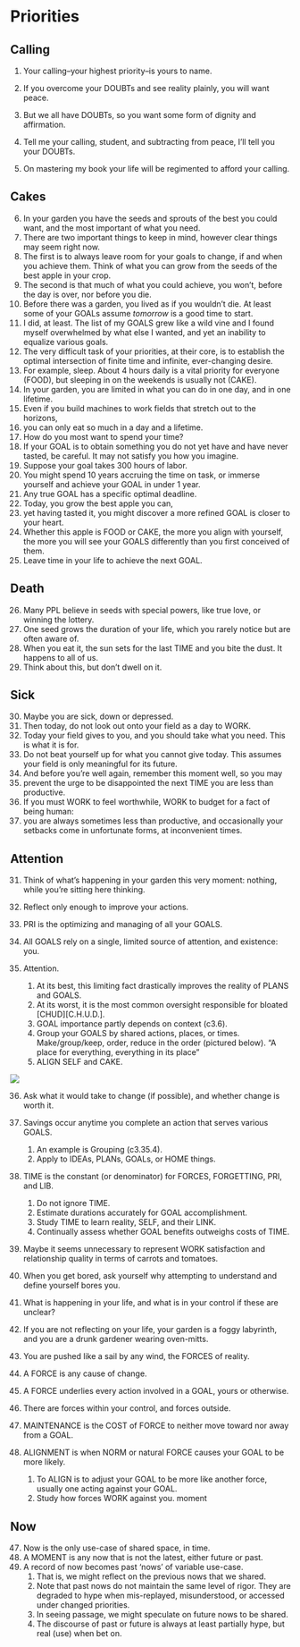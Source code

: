 
# Priorities

## Calling

1.	Your calling--your highest priority--is yours to name.
2.	If you overcome your DOUBTs and see reality plainly, you will want peace.  
3.	But we all have DOUBTs, so you want some form of dignity and affirmation.  
  
4.	Tell me your calling, student, and subtracting from peace, I'll tell you your DOUBTs.  
  
5.	On mastering my book your life will be regimented to afford your calling.

## Cakes  

6. In your garden you have the seeds and sprouts of the best you could want, and the most important of what you need.
7. There are two important things to keep in mind, however clear things may seem right now.  
8.	The first is to always leave room for your goals to change, if and when you achieve them.  Think of what you can grow from the seeds of the best apple in your crop.
9.	The second is that much of what you could achieve, you won't, before the day is over, nor before you die. 
10. Before there was a garden, you lived as if you wouldn't die. At least some of your GOALs assume *tomorrow* is a good time to start.  
11.	I did, at least. The list of my GOALS grew like a wild vine and I found myself 
overwhelmed by what else I wanted, and yet an inability to equalize various 
goals. 
12.	The very difficult task of your priorities, at their core, is to establish the optimal intersection of finite time and infinite, ever-changing desire. 
13. For example, sleep. About 4 hours daily is a vital priority for everyone (FOOD), but sleeping in on the weekends is usually not (CAKE). 
14.	In your garden, you are limited in what you can do in one day, and in one lifetime. 
15.	Even if you build machines to work fields that stretch out to the horizons, 
16.	you can only eat so much in a day and a lifetime.
17.	How do you most want to spend your time?
18.	If your GOAL is to obtain something you do not yet have and have never 
tasted, be careful. It may not satisfy you how you imagine.
19.	Suppose your goal takes 300 hours of labor.
20.	You might spend 10 years accruing the time on task, or immerse yourself 
and achieve your GOAL in under 1 year.
21.	Any true GOAL has a specific optimal deadline.
22.	Today, you grow the best apple you can,
23.	yet having tasted it, you might discover a more refined GOAL is closer to 
your heart.
24.	Whether this apple is FOOD or CAKE, the more you align with yourself, the 
more you will see your GOALS differently than you first conceived of them.
25.	Leave time in your life to achieve the next GOAL.

## Death

26.	Many PPL believe in seeds with special powers, like true love, or winning the 
lottery. 
27.	One seed grows the duration of your life, which you rarely notice but are often 
aware of. 
28.	When you eat it, the sun sets for the last TIME and you bite the dust. It happens 
to all of us.
29.	Think about this, but don't dwell on it. 

## Sick

30.	Maybe you are sick, down or depressed.
31.	Then today, do not look out onto your field as a day to WORK. 
32.	Today your field gives to you, and you should take what you need. This is what it 
is for. 
33.	Do not beat yourself up for what you cannot give today. This assumes your field 
is only meaningful for its future. 
34.	And before you're well again, remember this moment well, so you may 
35.	prevent the urge to be disappointed the next TIME you are less than productive. 
36.	If you must WORK to feel worthwhile, WORK to budget for a fact of being 
human: 
37.	you are always sometimes less than productive, and occasionally your setbacks 
come in unfortunate forms, at inconvenient times.

## Attention  
31.	Think of what's happening in your garden this very moment: nothing, while 
you're sitting here thinking. 
32.	Reflect only enough to improve your actions.

33.	PRI is the optimizing and managing of all your GOALS.
34.	All GOALS rely on a single, limited source of attention, and existence: you.
35.	Attention.
    1.	At its best, this limiting fact drastically improves the reality of PLANS and GOALS. 
    2.	At its worst, it is the most common oversight responsible for bloated [CHUD][C.H.U.D.]. 
    3.	GOAL importance partly depends on context (c3.6).
    4.	Group your GOALS by shared actions, places, or times. Make/group/keep, 
order, reduce in the order (pictured below). "A place for everything, 
everything in its place"
    5.	ALIGN SELF and CAKE.  
 
    
![](G:/Dropbox/theory/website/figs/group.png)

36.	Ask what it would take to change (if possible), and whether change is worth it.
37.	Savings occur anytime you complete an action that serves various GOALS.
    1.	An example is Grouping (c3.35.4).  
    2.	Apply to IDEAs, PLANs, GOALs, or HOME things.
38.	TIME is the constant (or denominator) for FORCES, FORGETTING, PRI, and LIB. 
    1.	Do not ignore TIME. 
    2.	Estimate durations accurately for GOAL accomplishment.
    3.	Study TIME to learn reality, SELF, and their LINK.
    4.	Continually assess whether GOAL benefits outweighs costs of TIME.

39.	Maybe it seems unnecessary to represent WORK satisfaction and relationship 
quality in terms of carrots and tomatoes.
40.	When you get bored, ask yourself why attempting to understand and define yourself bores you. 
41.	What is happening in your life, and what is in your control if these are unclear? 
42.	If you are not reflecting on your life, your garden is a foggy labyrinth, and you are a drunk gardener wearing oven-mitts.

43. You are pushed like a sail by any wind, the FORCES of reality.

44.	A FORCE is any cause of change. 
   1.	A FORCE underlies every action involved in a GOAL, yours or otherwise.
   2.	There are forces within your control, and forces outside.
45.	MAINTENANCE is the COST of FORCE to neither move toward nor 
away from a GOAL. 
46.	ALIGNMENT is when NORM or natural FORCE causes your GOAL to be more likely.
    1.	To ALIGN is to adjust your GOAL to be more like another force, usually one acting against your GOAL. 
    2.	Study how forces WORK against you. 
moment

## Now 
47. Now is the only use-case of shared space, in time.
48. A MOMENT is any now that is not the latest, either future or past.
49. A record of now becomes past 'nows' of variable use-case.
    1. That is, we might reflect on the previous nows that we shared. 
    2. Note that past nows do not maintain the same level of rigor. They are degraded to hype when mis-replayed, misunderstood, or accessed under changed priorities.
    3. In seeing passage, we might speculate on future nows to be shared.
    4. The discourse of past or future is always at least partially hype, but real (use) when bet on.

